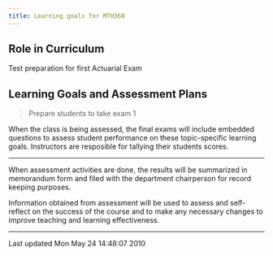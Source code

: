 ```yaml
---
title: Learning goals for MTH360
---
```


## Role in Curriculum

Test preparation for first Actuarial Exam

## Learning Goals and Assessment Plans


> Prepare students to take exam 1

When the class is being assessed, the final exams
will include embedded questions to assess student
performance on these topic-specific learning
goals. Instructors are resposible for tallying
their students scores.

----

When assessment activities are done, the results will be summarized in
memorandum form and filed with the department chairperson for record
keeping
purposes.

Information obtained from assessment will be used to assess and
self-reflect on the success of the course and to make any necessary
changes to
improve teaching and learning effectiveness.

------------------------------------------------------------------------

Last updated Mon May 24 14:48:07 2010
